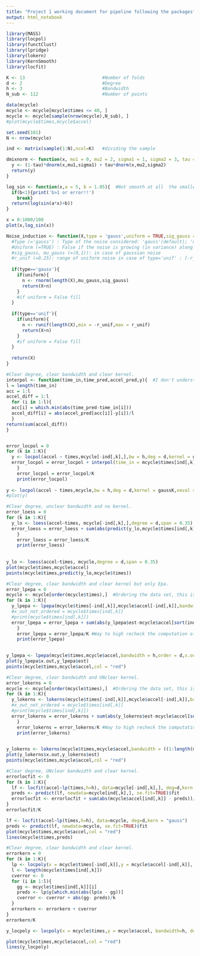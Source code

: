 ```yaml
---
title: "Project 1 working document for pipeline following the packages"
output: html_notebook
---
```


```r
library(MASS)
library(locpol)
library(functClust)
library(lpridge)
library(lokern)
library(KernSmooth)
library(locfit)
```


```r
K <- 13                             #Number of folds
d <- 2                              #Degree
h <- 3                              #Bandwidth
N_sub <- 112                        #Number of points
```


```r

data(mcycle)
mcycle <- mcycle[mcycle$times <= 40, ]
mcycle <- mcycle[sample(nrow(mcycle),N_sub), ]
#plot(mcycle$times,mcycle$accel)

set.seed(101)
N <- nrow(mcycle)

ind <- matrix(sample(1:N),ncol=K)   #dividing the sample

```

```r
dmixnorm <- function(x, mu1 = 0, mu2 = 2, sigma1 = 1, sigma2 = 3, tau = 0.7){   #Rather very smooth
  y <- (1-tau)*dnorm(x,mu1,sigma1) + tau*dnorm(x,mu2,sigma2)
  return(y)
}

log_sin <- function(x,a = 5, b = 1.05){  #Not smooth at all  the smaller a is, the smoother it is
  if(b<1){print('b>1 or error!!')
    break}
  return(log(sin(a*x)+b))
}

x = 0:1000/100
plot(x,log_sin(x))


```


```r
Noise_induction <- function(X,type = 'gauss',uniform = TRUE,sig_gauss = 1, mu_gauss = 0,r_unif = 0.25){
  #Type (='gauss') : Type of the noise considered: 'gauss'(default); 'unif'
  #Uniform (=TRUE) : False if the noise is growing (in variance) along with X-axis growing
  #sig_gauss, mu_gauss (=(0,1)): in case of gaussian noise
  #r_unif (=0.25): range of uniform noise in case of type='unif' : [-r_unif,r_unif]
  
  if(type=='gauss'){
    if(uniform){
      n <- rnorm(length(X),mu_gauss,sig_gauss)
      return(X+n)
    }
    #if uniform = False fill
  }
  
  if(type=='unif'){
    if(uniform){
      n <- runif(length(X),min = -r_unif,max = r_unif)
      return(X+n)
    }
    #if uniform = False fill
  }
    
  return(X)
}


```




```r
#Clear degree, clear bandwidth and clear kernel.
interpol <- function(time_in,time_pred,accel_pred,y){  #I don't understand how to compute                                                                  the function m(x)
l = length(time_in)  
acc = 1:l
accel_diff = 1:l
  for (i in 1:l){
  acc[i] = which.min(abs(time_pred-time_in[i]))
  accel_diff[i] = abs(accel_pred[acc[i]]-y[i])/l
  }
return(sum(accel_diff))
}


error_locpol = 0
for (k in 1:K){
  y <- locpol(accel ~ times,mcycle[-ind[,k],],bw = h,deg = d,kernel = gaussK,xeval = (24:400)/10)  #Instead of this two lines i can simply take xeval = the points that i want! (but then care about the indices)
  error_locpol = error_locpol + interpol(time_in = mcycle$times[ind[,k]],y = mcycle$accel[ind[,k]],accel_pred = y$lpFit$accel,time_pred = y$lpFit$times)
    }
    error_locpol = error_locpol/K
    print(error_locpol)
    
y <- locpol(accel ~ times,mcycle,bw = h,deg = d,kernel = gaussK,xeval = (24:400)/10) 
#plot(y)
```

```r
#Clear degree, unclear bandwidth and no kernel.
error_loess = 0
for (k in 1:K){
  y_lo <- loess(accel~times, mcycle[-ind[,k],],degree = d,span = 0.35)  #Don't really understand how to compare h and span
  error_loess = error_loess + sum(abs(predict(y_lo,mcycle$times[ind[,k]])-mcycle$accel[ind[,k]]),na.rm = TRUE)/k
    }
    error_loess = error_loess/K
    print(error_loess)
    
    
y_lo <- loess(accel~times, mcycle,degree = d,span = 0.35)
plot(mcycle$times,mcycle$accel)
points(mcycle$times,predict(y_lo,mcycle$times))
```

```r
#Clear degree, clear bandwidth and clear kernel but only Epa.
error_lpepa = 0
mcycle <- mcycle[order(mcycle$times),]  #Ordering the data set, this is not an issue since the indices are still random
for (k in 1:K){
  y_lpepa <- lpepa(mcycle$times[-ind[,k]],mcycle$accel[-ind[,k]],bandwidth = h,order = d,x.out = mcycle$times[ind[,k]])
  #x_out_not_ordered = mcycle$times[ind[,k]]
  #print(mcycle$times[ind[,k]])
  error_lpepa = error_lpepa + sum(abs(y_lpepa$est-mcycle$accel[sort(ind[,k])]),na.rm = TRUE)/k
    }
    error_lpepa = error_lpepa/K #Way to high recheck the computation of error
    print(error_lpepa)
    

y_lpepa <- lpepa(mcycle$times,mcycle$accel,bandwidth = h,order = d,x.out = mcycle$times)
plot(y_lpepa$x.out,y_lpepa$est)
points(mcycle$times,mcycle$accel,col = "red")
```

```r
#Clear degree, clear bandwidth and UNclear kernel.
error_lokerns = 0
mcycle <- mcycle[order(mcycle$times),]  #Ordering the data set, this is not an issue since the indices are still random
for (k in 1:K){
  y_lokerns <- lokerns(mcycle$times[-ind[,k]],mcycle$accel[-ind[,k]],bandwidth = ((1:length(mcycle$accel[ind[,k]]))*0)+h,korder = d,x.out = mcycle$times[ind[,k]])
  #x_out_not_ordered = mcycle$times[ind[,k]]
  #print(mcycle$times[ind[,k]])
  error_lokerns = error_lokerns + sum(abs(y_lokerns$est-mcycle$accel[sort(ind[,k])]),na.rm = TRUE)/k
    }
    error_lokerns = error_lokerns/K #Way to high recheck the computation of error
    print(error_lokerns)
    

y_lokerns <- lokerns(mcycle$times,mcycle$accel,bandwidth = ((1:length(mcycle$accel))*0)+h,korder = d,x.out = mcycle$times)
plot(y_lokerns$x.out,y_lokerns$est)
points(mcycle$times,mcycle$accel,col = "red")
```

```r
#Clear degree, UNclear bandwidth and clear kernel.
errorlocfit <- 0
for (k in 1:K){
  lf <- locfit(accel~lp(times,h=h), data=mcycle[-ind[,k],], deg=d,kern = "gauss")
  preds <- predict(lf, newdata=mcycle[ind[,k],], se.fit=TRUE)$fit
  errorlocfit <- errorlocfit + sum(abs(mcycle$accel[ind[,k]] - preds))/k
}
errorlocfit/K

lf <- locfit(accel~lp(times,h=h), data=mcycle, deg=d,kern = "gauss")
preds <- predict(lf, newdata=mcycle, se.fit=TRUE)$fit
plot(mcycle$times,mcycle$accel,col = "red")
lines(mcycle$times,preds)

```

```r
#Clear degree, clear bandwidth and clear kernel.
errorkern = 0
for (k in 1:K){
  lp <- locpoly(x = mcycle$times[-ind[,k]],y = mcycle$accel[-ind[,k]], bandwidth=h, degree=2)
  l <- length(mcycle$times[ind[,k]])
  cverror <- 0
  for (i in 1:l){
    gg <- mcycle$times[ind[,k]][i]
    preds <- lp$y[which.min(abs(lp$x - gg))] 
    cverror <- cverror + abs(gg- preds)/k
  }
  errorkern <- errorkern + cverror
}
errorkern/K

y_locpoly <- locpoly(x = mcycle$times,y = mcycle$accel, bandwidth=h, degree=2)

plot(mcycle$times,mcycle$accel,col = "red")
lines(y_locpoly)
```













